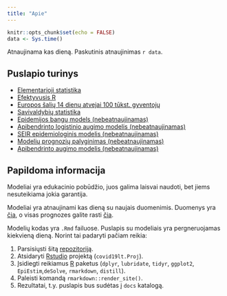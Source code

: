 ```yaml
---
title: "Apie"
---
```


```r

knitr::opts_chunk$set(echo = FALSE)
data <- Sys.time()
```
Atnaujinama kas dieną. Paskutinis atnaujinimas `r data`. 

## Puslapio turinys

  - [Elementarioji statistika](stats.html)
  - [Efektyvusis R](Re.html)
  - [Europos šalių 14 dienų atvejai 100 tūkst. gyventojų](countries.html)
  - [Savivaldybių statistika](savivaldybes.html)
  - [Epidemijos bangų models (nebeatnaujinamas)](glme.html)
  - [Apibendrinto logistinio augimo modelis (nebeatnaujinamas)](glm.html)
  - [SEIR epidemiologinis modelis (nebeatnaujinamas)](SEIR.html)
  - [Modelių prognozių palyginimas (nebeatnaujinamas)](comparison.html)
  - [Apibendrinto augimo modelis (nebeatnaujinamas)](ggm.html)


## Papildoma informacija

Modeliai yra edukacinio pobūdžio, juos galima laisvai naudoti, bet jiems nesuteikiama jokia garantija.

Modeliai yra atnaujinami kas dieną su naujais duomenimis. Duomenys yra [čia](https://github.com/mpiktas/covid19lt/tree/master/data), o visas prognozes galite rasti [čia](https://github.com/mpiktas/covid19lt/tree/master/forecasts).

Modelių kodas yra `.Rmd` failuose. Puslapis su modeliais yra pergneruojamas kiekvieną dieną. Norint tai padaryti pačiam reikia:

  1. Parsisiųsti šitą [repozitoriją](https://github.com/mpiktas/covid19lt/).
  2. Atsidaryti [Rstudio](http://www.rstudio.com) projektą (`covid19lt.Proj`).
  3. Įsidiegti reikiamus [R](http://www.r-project.org) paketus (`dplyr`, `lubridate`, `tidyr`, `ggplot2`, `EpiEstim`,`deSolve`, `rmarkdown`, `distill`).
  4. Paleisti komandą `rmarkdown::render_site()`.
  5. Rezultatai, t.y. puslapis bus sudėtas į `docs` katalogą.
